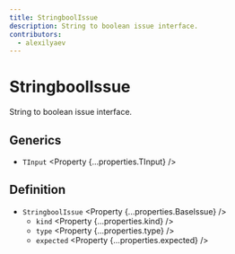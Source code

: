 ```yaml
---
title: StringboolIssue
description: String to boolean issue interface.
contributors:
  - alexilyaev
---
```



# StringboolIssue

String to boolean issue interface.

## Generics

- `TInput` <Property {...properties.TInput} />

## Definition

- `StringboolIssue` <Property {...properties.BaseIssue} />
  - `kind` <Property {...properties.kind} />
  - `type` <Property {...properties.type} />
  - `expected` <Property {...properties.expected} /> 

